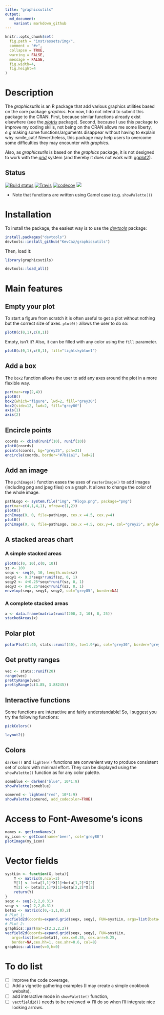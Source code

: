 ```yaml
---
title: "graphicsutils"
output:
  md_document:
    variant: markdown_github
---
```



```r
knitr::opts_chunk$set(
  fig.path = "inst/assets/img/",
  comment = "#>",
  collapse = TRUE,
  warning = FALSE,
  message = FALSE,
  fig.width=4,
  fig.height=4
)
```


# Description

The *graphicsutils* is an R package that add various graphics utilities based on
the core package *graphics*. For now, I do not intend to submit this package
to the CRAN. First, because similar functions already exist elsewhere (see the [*plotrix*](http://cran.r-project.org/web/packages/plotrix/index.html) package).
Second, because I use this package to improve my coding skills, not being on
the CRAN allows me some liberty, *e.g* making some functions/arguments
disappear without having to explain why :smile_cat:! Nevertheless, this package
may help users to overcome some difficulties they may encounter with *graphics*.

Also, as *graphicsutils*  is based on the *graphics* package, it is not
designed to work with the [*grid*](https://stat.ethz.ch/R-manual/R-devel/library/grid/html/grid-package.html) system (and thereby it does not work with [ggplot2](http://cran.r-project.org/web/packages/ggplot2/index.html)).



## Status

[![Build status](https://ci.appveyor.com/api/projects/status/ckmm09dear2cty1w?svg=true)](https://ci.appveyor.com/project/KevCaz/graphicsutils) [![Travis](https://travis-ci.org/KevCaz/graphicsutils.svg?branch=master)](https://travis-ci.org/KevCaz/graphicsutils) [![codecov](https://codecov.io/gh/KevCaz/graphicsutils/branch/master/graph/badge.svg)](https://codecov.io/gh/KevCaz/graphicsutils)
[![](https://img.shields.io/badge/licence-GPLv3-8f10cb.svg)](http://www.gnu.org/licenses/gpl.html)

- Note that functions are written using Camel case (e.g. `showPalette()`)



# Installation

To install the package, the easiest way is to use the [*devtools*](http://cran.r-project.org/web/packages/devtools/index.html) package:

```r
install.packages("devtools")
devtools::install_github("KevCaz/graphicsutils")
```

Then, load it:

```r
library(graphicsutils)
```


<!-- use devel version -->

```r
devtools::load_all()
```




# Main features

## Empty your plot

To start a figure from scratch it is often useful to get a plot without nothing but the correct size of axes.
`plot0()` allows the user to do so:


```r
plot0(c(0,1),c(0,1))
```

Empty, isn't it?
Also, it can be filled with any color using the `fill` parameter.


```r
plot0(c(0,1),c(0,1), fill="lightskyblue1")
```


## Add a box

The `box2` function allows the user to add any axes around the plot in a more flexible way.

```r
par(mar=rep(2,4))
plot0()
box2(which="figure", lwd=2, fill="grey30")
box2(side=12, lwd=2, fill="grey80")
axis(1)
axis(2)
```

## Encircle points

```r
coords <- cbind(runif(10), runif(10))
plot0(coords)
points(coords, bg="grey25", pch=21)
encircle(coords, border="#7b11a1", lwd=2)
```

## Add an image

The `pchImage()` function eases the uses of `rasterImage()` to add images
(including png and jpeg files) on a graph. It allows to change the color of the whole image.

```r
pathLogo <- system.file("img", "Rlogo.png", package="png")
par(mar=c(4,1,4,1), mfrow=c(1,2))
plot0()
pchImage(0, 0, file=pathLogo, cex.x =4.5, cex.y=4)
plot0()
pchImage(0, 0, file=pathLogo, cex.x =4.5, cex.y=4, col="grey25", angle=25)
```


## A stacked areas chart

### A simple stacked areas


```r
plot0(c(0, 10),c(0, 10))
sz <- 100
seqx <- seq(0, 10, length.out=sz)
seqy1 <- 0.2*seqx*runif(sz, 0, 1)
seqy2 <- 4+0.25*seqx*runif(sz, 0, 1)
seqy3 <- 8+0.25*seqx*runif(sz, 0, 1)
envelop(seqx, seqy1, seqy2, col="grey85", border=NA)
```

### A complete stacked areas


```r
x <- data.frame(matrix(runif(200, 2, 10), 8, 25))
stackedAreas(x)
```

## Polar plot

```r
polarPlot(1:40, stats::runif(40), to=1.9*pi, col="grey30", border="grey80")
```

## Get pretty ranges

```r
vec <- stats::runif(20)
range(vec)
prettyRange(vec)
prettyRange(c(3.85, 3.88245))
```

## Interactive functions

Some functions are interactive and fairly understandable!
So, I suggest you try the following functions:

```r
pickColors()
```

```r
layout2()
```

## Colors

`darken()` and `lighten()` functions are convenient way to produce consistent
set of colors with minimal effort. They can be displayed using the
`showPalette()` function as for any color palette.


```r
someblue <- darken("blue", 10*1:9)
showPalette(someblue)
```

```r
somered <- lighten("red", 10*1:9)
showPalette(somered, add_codecolor=TRUE)
```


# Access to Font-Awesome's icons

```r
names <- getIconNames()
my_icon <- getIcon(name='beer', col='grey80')
plotImage(my_icon)
```

# Vector fields

```r
systLin <- function(X, beta){
    Y <- matrix(0,ncol=2)
    Y[1] <- beta[1,1]*X[1]+beta[1,2]*X[2]
    Y[2] <- beta[2,1]*X[1]+beta[2,2]*X[2]
    return(Y)
}
seqx <- seq(-2,2,0.31)
seqy <- seq(-2,2,0.31)
beta1 <- matrix(c(0,-1,1,0),2)
# Plot 1:
vecfield2d(coords=expand.grid(seqx, seqy), FUN=systLin, args=list(beta=beta1))
# Plot 2:
graphics::par(mar=c(2,2,2,2))
vecfield2d(coords=expand.grid(seqx, seqy), FUN=systLin,
   args=list(beta=beta1), cex.x=0.35, cex.arr=0.25,
   border=NA,cex.hh=1, cex.shr=0.6, col=8)
graphics::abline(v=0,h=0)
```


# To do list

- [ ] Improve the code coverage,
- [ ] Add a vignette gathering examples (I may create a simple cookbook website),
- [ ] add interactive mode in `showPalette()` function,
- [ ] `vectfield2d()` needs to be reviewed => I'll do so when I'll integrate nice looking arrows.
